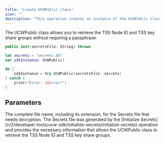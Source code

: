 ```yaml
---
title: "Create UCWPublic class"
icon: ""
description: "This operation creates an instance of the UCWPublic class."
---
```

<Info>The UCWPublic class allows you to retrieve the TSS Node ID and TSS key share groups without requiring a passphrase.</Info>

<CodeGroup>

```Swift iOS
public init(secretsFile: String) throws
```

</CodeGroup>


<RequestExample>

```Swift iOS
let secrets = "secrets.db"
var sdkInstance: UCWPublic?

do {
    sdkInstance = try UCWPublic(secretsFile: secrets)
} catch {
    print("Error: \(error)")
}
```

</RequestExample>


## Parameters

<ParamField path="secretsFile" type="string">
The complete file name, including its extension, for the Secrets file that needs decryption. The Secrets file was generated by the [Initialize Secrets](/v2/developer-tools/ucw-sdk/initialize-secrets/initialize-secrets) operation and provides the necessary information that allows the UCWPublic class to retrieve the TSS Node ID and TSS key share groups.
</ParamField>
